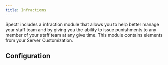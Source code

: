 ```yaml
---
title: Infractions
---
```


Spectr includes a infraction module that allows you to help better manage your staff team and by giving you the ability to issue punishments to any member of your staff team at any give time. This module contains elements from your Server Customization.
## Configuration



